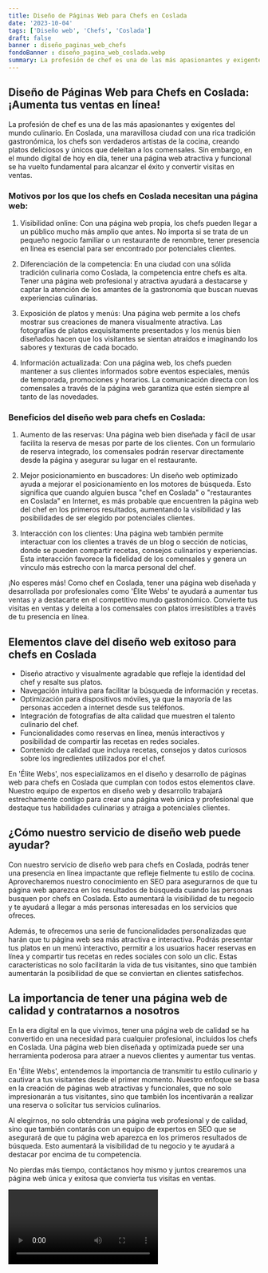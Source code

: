 ```yaml
---
title: Diseño de Páginas Web para Chefs en Coslada
date: '2023-10-04'
tags: ['Diseño web', 'Chefs', 'Coslada']
draft: false
banner : diseño_paginas_web_chefs
fondoBanner : diseño_pagina_web_coslada.webp
summary: La profesión de chef es una de las más apasionantes y exigentes del mundo culinario. En Coslada, una maravillosa ciudad con una rica tradición gastronómica, los chefs son verdaderos artistas de la cocina, creando platos deliciosos y únicos que deleitan a los comensales. Sin embargo, en el mundo digital de hoy en día, tener una página web atractiva y funcional se ha vuelto fundamental para alcanzar el éxito y convertir visitas en ventas.
---
```


## Diseño de Páginas Web para Chefs en Coslada: ¡Aumenta tus ventas en línea!

La profesión de chef es una de las más apasionantes y exigentes del mundo culinario. En Coslada, una maravillosa ciudad con una rica tradición gastronómica, los chefs son verdaderos artistas de la cocina, creando platos deliciosos y únicos que deleitan a los comensales. Sin embargo, en el mundo digital de hoy en día, tener una página web atractiva y funcional se ha vuelto fundamental para alcanzar el éxito y convertir visitas en ventas.

### Motivos por los que los chefs en Coslada necesitan una página web:

1. Visibilidad online: Con una página web propia, los chefs pueden llegar a un público mucho más amplio que antes. No importa si se trata de un pequeño negocio familiar o un restaurante de renombre, tener presencia en línea es esencial para ser encontrado por potenciales clientes.

2. Diferenciación de la competencia: En una ciudad con una sólida tradición culinaria como Coslada, la competencia entre chefs es alta. Tener una página web profesional y atractiva ayudará a destacarse y captar la atención de los amantes de la gastronomía que buscan nuevas experiencias culinarias.

3. Exposición de platos y menús: Una página web permite a los chefs mostrar sus creaciones de manera visualmente atractiva. Las fotografías de platos exquisitamente presentados y los menús bien diseñados hacen que los visitantes se sientan atraídos e imaginando los sabores y texturas de cada bocado.

4. Información actualizada: Con una página web, los chefs pueden mantener a sus clientes informados sobre eventos especiales, menús de temporada, promociones y horarios. La comunicación directa con los comensales a través de la página web garantiza que estén siempre al tanto de las novedades.

### Beneficios del diseño web para chefs en Coslada:

1. Aumento de las reservas: Una página web bien diseñada y fácil de usar facilita la reserva de mesas por parte de los clientes. Con un formulario de reserva integrado, los comensales podrán reservar directamente desde la página y asegurar su lugar en el restaurante.

2. Mejor posicionamiento en buscadores: Un diseño web optimizado ayuda a mejorar el posicionamiento en los motores de búsqueda. Esto significa que cuando alguien busca "chef en Coslada" o "restaurantes en Coslada" en Internet, es más probable que encuentren la página web del chef en los primeros resultados, aumentando la visibilidad y las posibilidades de ser elegido por potenciales clientes.

3. Interacción con los clientes: Una página web también permite interactuar con los clientes a través de un blog o sección de noticias, donde se pueden compartir recetas, consejos culinarios y experiencias. Esta interacción favorece la fidelidad de los comensales y genera un vínculo más estrecho con la marca personal del chef.

¡No esperes más! Como chef en Coslada, tener una página web diseñada y desarrollada por profesionales como 'Élite Webs' te ayudará a aumentar tus ventas y a destacarte en el competitivo mundo gastronómico. Convierte tus visitas en ventas y deleita a los comensales con platos irresistibles a través de tu presencia en línea.

<GifSeo />

<Cta />

## Elementos clave del diseño web exitoso para chefs en Coslada

- Diseño atractivo y visualmente agradable que refleje la identidad del chef y resalte sus platos.
- Navegación intuitiva para facilitar la búsqueda de información y recetas.
- Optimización para dispositivos móviles, ya que la mayoría de las personas acceden a internet desde sus teléfonos.
- Integración de fotografías de alta calidad que muestren el talento culinario del chef.
- Funcionalidades como reservas en línea, menús interactivos y posibilidad de compartir las recetas en redes sociales.
- Contenido de calidad que incluya recetas, consejos y datos curiosos sobre los ingredientes utilizados por el chef.

En 'Élite Webs', nos especializamos en el diseño y desarrollo de páginas web para chefs en Coslada que cumplan con todos estos elementos clave. Nuestro equipo de expertos en diseño web y desarrollo trabajará estrechamente contigo para crear una página web única y profesional que destaque tus habilidades culinarias y atraiga a potenciales clientes.

## ¿Cómo nuestro servicio de diseño web puede ayudar?

Con nuestro servicio de diseño web para chefs en Coslada, podrás tener una presencia en línea impactante que refleje fielmente tu estilo de cocina. Aprovecharemos nuestro conocimiento en SEO para asegurarnos de que tu página web aparezca en los resultados de búsqueda cuando las personas busquen por chefs en Coslada. Esto aumentará la visibilidad de tu negocio y te ayudará a llegar a más personas interesadas en los servicios que ofreces.

Además, te ofrecemos una serie de funcionalidades personalizadas que harán que tu página web sea más atractiva e interactiva. Podrás presentar tus platos en un menú interactivo, permitir a los usuarios hacer reservas en línea y compartir tus recetas en redes sociales con solo un clic. Estas características no solo facilitarán la vida de tus visitantes, sino que también aumentarán la posibilidad de que se conviertan en clientes satisfechos.

## La importancia de tener una página web de calidad y contratarnos a nosotros

En la era digital en la que vivimos, tener una página web de calidad se ha convertido en una necesidad para cualquier profesional, incluidos los chefs en Coslada. Una página web bien diseñada y optimizada puede ser una herramienta poderosa para atraer a nuevos clientes y aumentar tus ventas.

En 'Élite Webs', entendemos la importancia de transmitir tu estilo culinario y cautivar a tus visitantes desde el primer momento. Nuestro enfoque se basa en la creación de páginas web atractivas y funcionales, que no solo impresionarán a tus visitantes, sino que también los incentivarán a realizar una reserva o solicitar tus servicios culinarios.

Al elegirnos, no solo obtendrás una página web profesional y de calidad, sino que también contarás con un equipo de expertos en SEO que se asegurará de que tu página web aparezca en los primeros resultados de búsqueda. Esto aumentará la visibilidad de tu negocio y te ayudará a destacar por encima de tu competencia.

No pierdas más tiempo, contáctanos hoy mismo y juntos crearemos una página web única y exitosa que convierta tus visitas en ventas.

<Video />

<CtaBot job='Chefs' city='Coslada'/>

<Gmaps query='Coslada+españa+maps' />